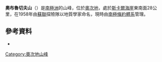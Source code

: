 {{coord|68|54|S|154|10|E|display=title}}

'''奧布魯切夫山'''（{{lang-en|Mount Obruchev}}）是[[南極洲|南極洲]]的山峰，位於[[奧次地|奧次地]]，處於[[斯卡爾海崖|斯卡爾海崖]]東南面28公里，在1958年由[[蘇聯|蘇聯]]探險隊以地質學家命名，現時由[[南極條約體系|南極條約體系]]管理。

==參考資料==
*{{usgs-gazetteer}}

{{DEFAULTSORT:Mount Obruchev}}
[[Category:奧次地山峰|Category:奧次地山峰]]


{{OatesLand-geo-stub}}